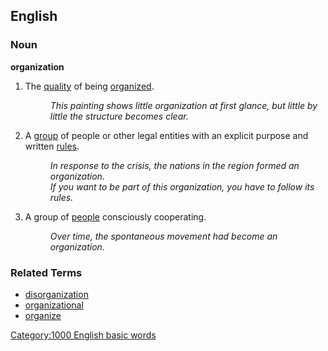 ==English==<!-- dmh (why can't Johnny log in?) -->

===Noun===
'''organization'''

# The [[quality]] of being [[organize]]d.
#: ''This painting shows little organization at first glance, but little by little the structure becomes clear.''
# A [[group]] of people or other legal entities with an explicit purpose and written [[rule]]s.
#: ''In response to the crisis, the nations in the region formed an organization.''
#: ''If you want to be part of this organization, you have to follow its rules.''
# A group of [[people]] consciously cooperating.
#: ''Over time, the spontaneous movement had become an organization.''

===Related Terms===
*[[disorganization]]
*[[organizational]]
*[[organize]]
[[Category:1000 English basic words]]